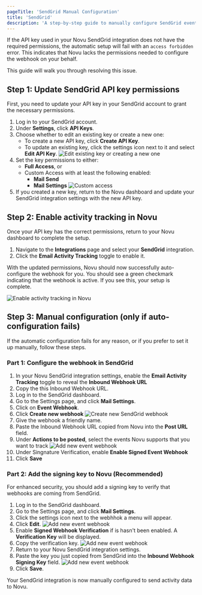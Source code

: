 ```yaml
---
pageTitle: 'SendGrid Manual Configuration'
title: 'SendGrid'
description: 'A step-by-step guide to manually configure SendGrid event webhooks for Novu activity tracking.'
---
```


If the API key used in your Novu SendGrid integration does not have the required permissions, the automatic setup will fail with an `access forbidden` error. This indicates that Novu lacks the permissions needed to configure the webhook on your behalf.

This guide will walk you through resolving this issue.

## Step 1: Update SendGrid API key permissions

First, you need to update your API key in your SendGrid account to grant the necessary permissions.

1. Log in to your SendGrid account.
2. Under **Settings**, click **API Keys**.
3. Choose whether to edit an existing key or create a new one:
   - To create a new API key, click **Create API Key**.
   - To update an existing key, click the settings icon next to it and select **Edit API Key**.
   ![Edit existing key or creating a new one](/images/channels-and-providers/email/activity-tracking/sendgrid-api.png)
4. Set the key permissions to either:
   - **Full Access**, or
   - Custom Access with at least the following enabled:  
     - **Mail Send**
     - **Mail Settings**
     ![Custom access](/images/channels-and-providers/email/activity-tracking/custom-access.png)
5. If you created a new key, return to the Novu dashboard and update your SendGrid integration settings with the new API key.

## Step 2: Enable activity tracking in Novu
Once your API key has the correct permissions, return to your Novu dashboard to complete the setup.

1.  Navigate to the **Integrations** page and select your **SendGrid** integration.
2.  Click the **Email Activity Tracking** toggle to enable it.

With the updated permissions, Novu should now successfully auto-configure the webhook for you. You should see a green checkmark indicating that the webhook is active. If you see this, your setup is complete.

![Enable activity tracking in Novu](/images/channels-and-providers/email/activity-tracking/enable-activity-tracking.gif)

## Step 3: Manual configuration (only if auto-configuration fails)

If the automatic configuration fails for any reason, or if you prefer to set it up manually, follow these steps.

### Part 1: Configure the webhook in SendGrid

1.  In your Novu SendGrid integration settings, enable the **Email Activity Tracking** toggle to reveal the **Inbound Webhook URL**
2. Copy the this Inbound Webhook URL.
3. Log in to the SendGrid dashboard.
4. Go to the Settings page, and click **Mail Settings**.
5. Click on **Event Webhook**.
6. Click **Create new webhook**
   ![Create new SendGrid webhook](/images/channels-and-providers/email/activity-tracking/sendgrid-webhook.png)
7. Give the webhook a friendly name.
8. Paste the Inbound Webhook URL copied from Novu into the **Post URL** field.
9.  Under **Actions to be posted**, select the events Novu supports that you want to track
   ![Add new event webhook](/images/channels-and-providers/email/activity-tracking/add-new-event-webhook.png)
10. Under Singnature Verification, enable **Enable Signed Event Webhook**
11. Click **Save**


### Part 2: Add the signing key to Novu (Recommended)

For enhanced security, you should add a signing key to verify that webhooks are coming from SendGrid.

1. Log in to the SendGrid dashboard.
2. Go to the Settings page, and click **Mail Settings**.
3. Click the settings icon next to the webhhok a menu will appear.
4. Click **Edit**.
   ![Add new event webhook](/images/channels-and-providers/email/activity-tracking/edit-sendgrid-webhook.png)
5. Enable **Signed Webhook Verification** if is hasn't been enabled. A **Verification Key** will be displayed. 
6. Copy the verification key.
   ![Add new event webhook](/images/channels-and-providers/email/activity-tracking/sendgrid-verification-key.png)
3. Return to your Novu SendGrid integration settings.
4. Paste the key you just copied from SendGrid into the **Inbound Webhook Signing Key** field.
   ![Add new event webhook](/images/channels-and-providers/email/activity-tracking/inbound-signing-key-sendgrid.png)
5. Click **Save**.

Your SendGrid integration is now manually configured to send activity data to Novu.